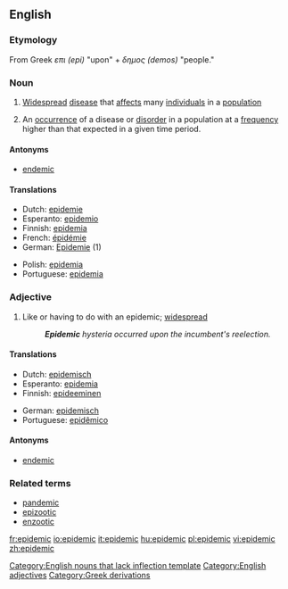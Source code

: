 ==English==

===Etymology===
From Greek ''επι (epi)'' "upon" + ''δημος (demos)'' "people."

===Noun===
{{en-noun}}

# [[widespread|Widespread]] [[disease]] that [[affect]]s many [[individual]]s in a [[population]]
# {{cattag|Epidemiology}} An [[occurrence]] of a disease or [[disorder]] in a population at a [[frequency]] higher than that expected in a given time period.

====Antonyms====
*[[endemic]]

====Translations====
{{top}}
*Dutch: [[epidemie]]
*Esperanto: [[epidemio]]
*Finnish: [[epidemia]]
*French: [[épidémie]]
*German: [[Epidemie]] {{f}} (1)
{{mid}}
*Polish: [[epidemia]]
*Portuguese: [[epidemia]] {{f}}
{{bottom}}

===Adjective===
{{en-adj}}

# Like or having to do with an epidemic; [[widespread]]
#:'''''Epidemic''' hysteria occurred upon the incumbent's reelection.''

====Translations====
{{top}}
*Dutch: [[epidemisch]]
*Esperanto: [[epidemia]]
*Finnish: [[epideeminen]]
{{mid}}
*German: [[epidemisch]]
*Portuguese: [[epidêmico]]
{{bottom}}

====Antonyms====
*[[endemic]]

===Related terms===
*[[pandemic]]
*[[epizootic]]
*[[enzootic]]

[[Category:English nouns that lack inflection template]]
[[Category:English adjectives]]
[[Category:Greek derivations]]

[[fr:epidemic]]
[[io:epidemic]]
[[it:epidemic]]
[[hu:epidemic]]
[[pl:epidemic]]
[[vi:epidemic]]
[[zh:epidemic]]
